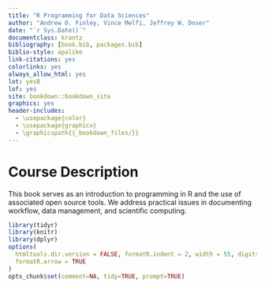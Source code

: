 ```yaml
--- 
title: "R Programming for Data Sciences"
author: "Andrew O. Finley, Vince Melfi, Jeffrey W. Doser"
date: "`r Sys.Date()`"
documentclass: krantz
bibliography: [book.bib, packages.bib]
biblio-style: apalike
link-citations: yes
colorlinks: yes
always_allow_html: yes
lot: yesB
lof: yes
site: bookdown::bookdown_site
graphics: yes
header-includes:
  - \usepackage{color}
  - \usepackage{graphicx}
  - \graphicspath{{_bookdown_files/}}
---
```


# Course Description {-}

This book serves as an introduction to programming in R and the use of associated open source tools. We address practical issues in documenting workflow, data management, and scientific computing. 

```r
library(tidyr)
library(knitr)
library(dplyr)
options(
  htmltools.dir.version = FALSE, formatR.indent = 2, width = 55, digits = 4,
  formatR.arrow = TRUE
)
opts_chunk$set(comment=NA, tidy=TRUE, prompt=TRUE)
```
